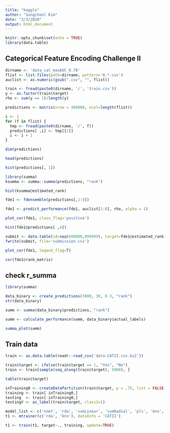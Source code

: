 ```yaml
---
title: "kaggle"
author: "Sungcheol Kim"
date: "3/3/2020"
output: html_document
---
```


```r
knitr::opts_chunk$set(echo = TRUE)
library(data.table)
```

## Categorical Feature Encoding Challenge II

```r
dirname <- 'data_cat_maxAUC_0.78'
flist <- list.files(path=dirname, pattern='0.*.csv')
auclist <- as.numeric(gsub(".csv", "", flist))

train <- fread(paste0(dirname, '/', 'train.csv'))
y <- as.factor(train$target)
rho <- sum(y == 1)/length(y)

predictions <- matrix(nrow = 400000, ncol=length(flist))

i <- 1
for (f in flist) {
  tmp <- fread(paste0(dirname, '/', f))
  predictions[ ,i] <- tmp[[2]]
  i <- i + 1
}

dim(predictions)
```

```r
head(predictions)
```

```r
hist(predictions[, 1])
```

```r
library(summa)
ksumma <- summa::summa(predictions, "rank")
```

```r
hist(ksumma@estimated_rank)
```

```r
fde1 <- fdensemble(predictions[,1:8])
```

```r
fde1 <- predict_performance(fde1, auclist[1:8], rho, alpha = 1)
```

```r
plot_cor(fde1, class_flag='positive')
```

```r
hist(fde1@predictions[ ,4])
```

```r
submit <- data.table(id=seq(600000,999999), target=fde1@estimated_rank)
fwrite(submit, file='submission.csv')
```

```r
plot_cor(fde1, legend_flag=T)
```

```r
cor(fde1@rank_matrix)
```


## check r_summa


```r
library(summa)

data_binary <- create_predictions(3000, 30, 0.3, "rank")
str(data_binary)
```

```r
summ <- summa(data_binary$predictions, "rank")
```

```r
summ <- calculate_performance(summ, data_binary$actual_labels)
```

```r
summa_plot(summ)
```

## Train data

```r
train <- as.data.table(readr::read_csv('data-CATII.csv.bz2'))

train$target <- ifelse(train$target == 1, "Yes", "No")
train <- train[sample(seq_along(train$target), 5000), ]
```

```r
table(train$target)
```

```r
inTraining0 <- createDataPartition(train$target, p = .75, list = FALSE)
training <- train[ inTraining0,]
testing  <- train[-inTraining0,]
testingY <- as_label(train$target, class1=1)
```

```r
model_list <- c('nnet', 'rda', 'svmLinear', 'svmRadial', 'pls', 'knn', 'earth', 'avNNet', 'mlp', 'nb', 'rf', 'rpart', 'ctree', 'C5.0', 'gbm', 'bayesglm', 'glm', 'glmnet', 'simpls')
t1 <- mtrainer(c('rda', 'knn'), dataInfo = 'CATII')
```

```r
t1 <- train(t1, target~., training, update=TRUE)
```


